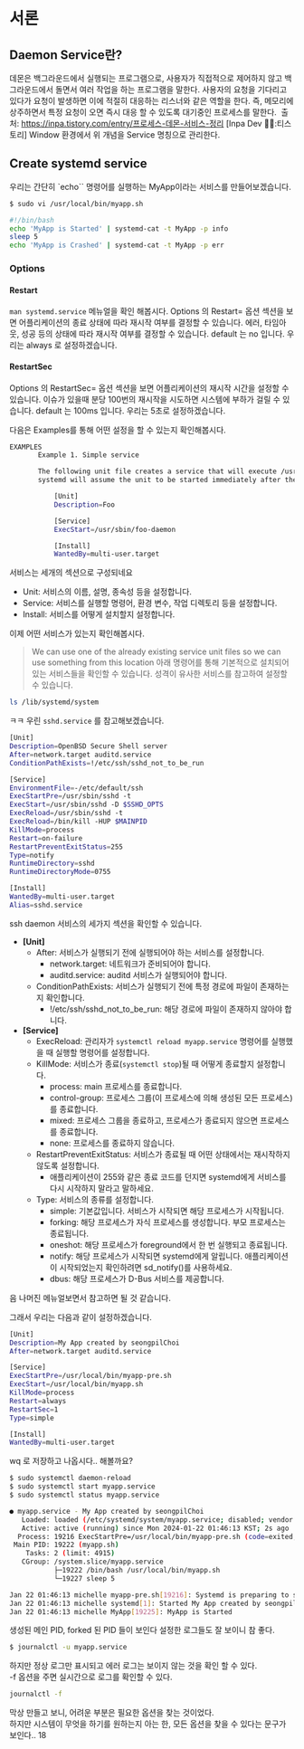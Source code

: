 # 서론


## Daemon Service란?
데몬은 백그라운드에서 실행되는 프로그램으로, 사용자가 직접적으로 제어하지 않고 백그라운드에서 돌면서 여러 작업을 하는 프로그램을 말한다. 사용자의 요청을 기다리고 있다가 요청이 발생하면 이에 적절히 대응하는 리스너와 같은 역할을 한다. 즉, 메모리에 상주하면서 특정 요청이 오면 즉시 대응 할 수 있도록 대기중인 프로세스를 말한다. 
출처: https://inpa.tistory.com/entry/프로세스-데몬-서비스-정리 [Inpa Dev 👨‍💻:티스토리]
Window 환경에서 위 개념을 Service 명칭으로 관리한다.

## Create systemd service
우리는 간단히 `echo`` 명령어를 실행하는 MyApp이라는 서비스를 만들어보겠습니다.
```bash
$ sudo vi /usr/local/bin/myapp.sh

#!/bin/bash
echo 'MyApp is Started' | systemd-cat -t MyApp -p info
sleep 5
echo 'MyApp is Crashed' | systemd-cat -t MyApp -p err
```

### Options

#### Restart 
`man systemd.service` 메뉴얼을 확인 해봅시다.
Options 의 Restart= 옵션 섹션을 보면 어플리케이션의 종료 상태에 따라 재시작 여부를 결정할 수 있습니다.
에러, 타임아웃, 성공 등의 상태에 따라 재시작 여부를 결정할 수 있습니다.
default 는 no 입니다. 우리는 always 로 설정하겠습니다.

#### RestartSec
Options 의 RestartSec= 옵션 섹션을 보면 어플리케이션의 재시작 시간을 설정할 수 있습니다.
이슈가 있을때 분당 100번의 재시작을 시도하면 시스템에 부하가 걸릴 수 있습니다.
default 는 100ms 입니다. 우리는 5초로 설정하겠습니다.

다음은 Examples를 통해 어떤 설정을 할 수 있는지 확인해봅시다.
```bash
EXAMPLES
       Example 1. Simple service

       The following unit file creates a service that will execute /usr/sbin/foo-daemon. Since no Type= is specified, the default Type=simple will be assumed.
       systemd will assume the unit to be started immediately after the program has begun executing.

           [Unit]
           Description=Foo

           [Service]
           ExecStart=/usr/sbin/foo-daemon

           [Install]
           WantedBy=multi-user.target
```
서비스는 세개의 섹션으로 구성되네요
* Unit: 서비스의 이름, 설명, 종속성 등을 설정합니다.
* Service: 서비스를 실행할 명령어, 환경 변수, 작업 디렉토리 등을 설정합니다.
* Install: 서비스를 어떻게 설치할지 설정합니다.

이제 어떤 서비스가 있는지 확인해봅시다.

> We can use one of the already existing service unit files so we can use something from this location
> 아래 명령어를 통해 기본적으로 설치되어 있는 서비스들을 확인할 수 있습니다.
성격이 유사한 서비스를 참고하여 설정할 수 있습니다.
```bash
ls /lib/systemd/system
```
ㅋㅋ 우린 `sshd.service` 를 참고해보겠습니다.
<CodeHeader text="$ sudo cp /etc/systemd/system/sshd.service  /etc/systemd/system/myapp.service" /> 

```bash
[Unit]
Description=OpenBSD Secure Shell server
After=network.target auditd.service
ConditionPathExists=!/etc/ssh/sshd_not_to_be_run

[Service]
EnvironmentFile=-/etc/default/ssh
ExecStartPre=/usr/sbin/sshd -t
ExecStart=/usr/sbin/sshd -D $SSHD_OPTS
ExecReload=/usr/sbin/sshd -t
ExecReload=/bin/kill -HUP $MAINPID
KillMode=process
Restart=on-failure
RestartPreventExitStatus=255
Type=notify
RuntimeDirectory=sshd
RuntimeDirectoryMode=0755

[Install]
WantedBy=multi-user.target
Alias=sshd.service
```
ssh daemon 서비스의 세가지 섹션을 확인할 수 있습니다.
- __[Unit]__
  - After: 서비스가 실행되기 전에 실행되어야 하는 서비스를 설정합니다.
    - network.target: 네트워크가 준비되어야 합니다.
    - auditd.service: auditd 서비스가 실행되어야 합니다.
  - ConditionPathExists: 서비스가 실행되기 전에 특정 경로에 파일이 존재하는지 확인합니다.
    - !/etc/ssh/sshd_not_to_be_run: 해당 경로에 파일이 존재하지 않아야 합니다.
- __[Service]__
  - ExecReload: 관리자가 `systemctl reload myapp.service` 명령어를 실행했을 때 실행할 명령어를 설정합니다.
  - KillMode: 서비스가 종료(`systemctl stop`)될 때 어떻게 종료할지 설정합니다.
    - process: main 프로세스를 종료합니다.
    - control-group: 프로세스 그룹(이 프로세스에 의해 생성된 모든 프로세스)를 종료합니다.
    - mixed: 프로세스 그룹을 종료하고, 프로세스가 종료되지 않으면 프로세스를 종료합니다.
    - none: 프로세스를 종료하지 않습니다.
  - RestartPreventExitStatus: 서비스가 종료될 때 어떤 상태에서는 재시작하지 않도록 설정합니다.
    - 애플리케이션이 255와 같은 종료 코드를 던지면 systemd에게 서비스를 다시 시작하지 말라고 말하세요.
  - Type: 서비스의 종류를 설정합니다.
    - simple: 기본값입니다. 서비스가 시작되면 해당 프로세스가 시작됩니다.
    - forking: 해당 프로세스가 자식 프로세스를 생성합니다. 부모 프로세스는 종료됩니다.
    - oneshot: 해당 프로세스가 foreground에서 한 번 실행되고 종료됩니다.
    - notify: 해당 프로세스가 시작되면 systemd에게 알립니다. 애플리케이션이 시작되었는지 확인하려면 sd_notify()를 사용하세요. 
    - dbus: 해당 프로세스가 D-Bus 서비스를 제공합니다.


음 나머진 메뉴얼보면서 참고하면 될 것 같습니다.

그래서 우리는 다음과 같이 설정하겠습니다.
```bash
[Unit]
Description=My App created by seongpilChoi
After=network.target auditd.service

[Service]
ExecStartPre=/usr/local/bin/myapp-pre.sh
ExecStart=/usr/local/bin/myapp.sh
KillMode=process
Restart=always
RestartSec=1
Type=simple

[Install]
WantedBy=multi-user.target
```
wq 로 저장하고 나옵시다.. 해볼까요?
```bash
$ sudo systemctl daemon-reload
$ sudo systemctl start myapp.service
$ sudo systemctl status myapp.service

● myapp.service - My App created by seongpilChoi
   Loaded: loaded (/etc/systemd/system/myapp.service; disabled; vendor preset: enabled)
   Active: active (running) since Mon 2024-01-22 01:46:13 KST; 2s ago
  Process: 19216 ExecStartPre=/usr/local/bin/myapp-pre.sh (code=exited, status=0/SUCCESS)
 Main PID: 19222 (myapp.sh)
    Tasks: 2 (limit: 4915)
   CGroup: /system.slice/myapp.service
           ├─19222 /bin/bash /usr/local/bin/myapp.sh
           └─19227 sleep 5

Jan 22 01:46:13 michelle myapp-pre.sh[19216]: Systemd is preparing to start MyApp
Jan 22 01:46:13 michelle systemd[1]: Started My App created by seongpilChoi.
Jan 22 01:46:13 michelle MyApp[19225]: MyApp is Started
```
생성된 메인 PID, forked 된 PID 들이 보인다
설정한 로그들도 잘 보이니 참 좋다.
```bash
$ journalctl -u myapp.service
```
하지만 정상 로그만 표시되고 에러 로그는 보이지 않는 것을 확인 할 수 있다.  
-f 옵션을 주면 실시간으로 로그를 확인할 수 있다.
```bash
journalctl -f
```

막상 만들고 보니, 어려운 부분은 필요한 옵션을 찾는 것이었다.  
하지만 시스템이 무엇을 하기를 원하는지 아는 한, 모든 옵션을 찾을 수 있다는 문구가 보인다..
18










